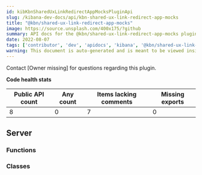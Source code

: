 ```yaml
---
id: kibKbnSharedUxLinkRedirectAppMocksPluginApi
slug: /kibana-dev-docs/api/kbn-shared-ux-link-redirect-app-mocks
title: "@kbn/shared-ux-link-redirect-app-mocks"
image: https://source.unsplash.com/400x175/?github
summary: API docs for the @kbn/shared-ux-link-redirect-app-mocks plugin
date: 2022-08-07
tags: ['contributor', 'dev', 'apidocs', 'kibana', '@kbn/shared-ux-link-redirect-app-mocks']
warning: This document is auto-generated and is meant to be viewed inside our experimental, new docs system. Reach out in #docs-engineering for more info.
---
```




Contact [Owner missing] for questions regarding this plugin.

**Code health stats**

| Public API count  | Any count | Items lacking comments | Missing exports |
|-------------------|-----------|------------------------|-----------------|
| 8 | 0 | 7 | 0 |

## Server

### Functions
<DocDefinitionList data={kbnSharedUxLinkRedirectAppMocksObj.server.functions}/>

### Classes
<DocDefinitionList data={kbnSharedUxLinkRedirectAppMocksObj.server.classes}/>

